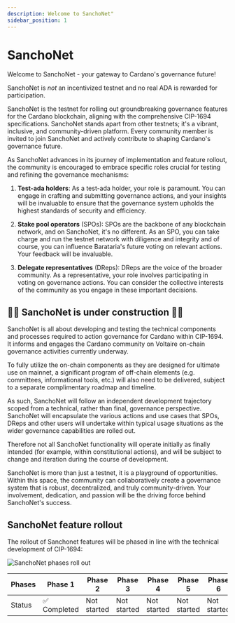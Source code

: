 ```yaml
---
description: Welcome to SanchoNet"
sidebar_position: 1
---
```


# SanchoNet

Welcome to SanchoNet - your gateway to Cardano's governance future!

SanchoNet is *not* an incentivized testnet and no real ADA is rewarded for participation.

SanchoNet is the testnet for rolling out groundbreaking governance features for the Cardano blockchain, aligning with the comprehensive CIP-1694 specifications. SanchoNet stands apart from other testnets; it's a vibrant, inclusive, and community-driven platform. Every community member is invited to join SanchoNet and actively contribute to shaping Cardano's governance future.

As SanchoNet advances in its journey of implementation and feature rollout, the community is encouraged to embrace specific roles crucial for testing and refining the governance mechanisms:

1. **Test-ada holders**:
As a test-ada holder, your role is paramount. You can engage in crafting and submitting governance actions, and your insights will be invaluable to ensure that the governance system upholds the highest standards of security and efficiency.

2. **Stake pool operators** (SPOs):
SPOs are the backbone of any blockchain network, and on SanchoNet, it's no different. As an SPO, you can take charge and run the testnet network with diligence and integrity and of course, you can influence Barataria's future voting on relevant actions. Your feedback will be invaluable.

3. **Delegate representatives** (DReps):
DReps are the voice of the broader community. As a representative, your role involves participating in voting on governance actions. You can consider the collective interests of the community as you engage in these important decisions.

## 🚧🚧 SanchoNet is under construction 🚧🚧

SanchoNet is all about developing and testing the technical components and processes required to action governance for Cardano within CIP-1694. It informs and engages the Cardano community on Voltaire on-chain governance activities currently underway.

To fully utilize the on-chain components as they are designed for ultimate use on mainnet, a significant program of off-chain elements (e.g. committees, informational tools, etc.) will also need to be delivered, subject to a separate complimentary roadmap and timeline.

As such, SanchoNet will follow an independent development trajectory scoped from a technical, rather than final, governance perspective. SanchoNet will encapsulate the various actions and use cases that SPOs, DReps and other users will undertake within typical usage situations as the wider governance capabilities are rolled out.

Therefore not all SanchoNet functionality will operate initially as finally intended (for example, within constitutional actions), and will be subject to change and iteration during the course of development.

SanchoNet is more than just a testnet, it is a playground of opportunities. Within this space, the community can collaboratively create a governance system that is robust,
decentralized, and truly community-driven. Your involvement, dedication, and passion will be the driving force behind SanchoNet's success.

## SanchoNet feature rollout

The rollout of Sanchonet features will be phased in line with the technical development of CIP-1694:

![SanchoNet phases roll out](@site/static/img/sanchonetPhases.png)

| Phases  | Phase 1     | Phase 2     | Phase 3     | Phase 4     | Phase 5     | Phase 6     |
|---------|-------------|-------------|-------------|-------------|-------------|-------------|
| Status  | :white_check_mark: Completed   | Not started | Not started | Not started | Not started | Not started |